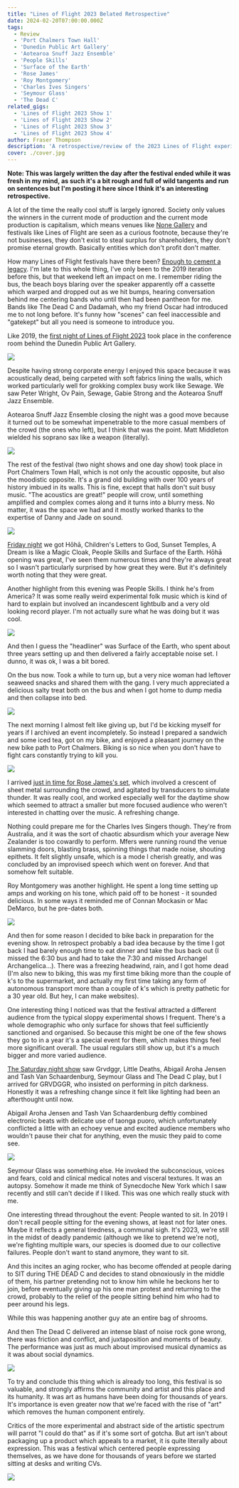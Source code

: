 ```yaml
---
title: "Lines of Flight 2023 Belated Retrospective"
date: 2024-02-20T07:00:00.000Z
tags:
  - Review
  - 'Port Chalmers Town Hall'
  - 'Dunedin Public Art Gallery'
  - 'Aotearoa Snuff Jazz Ensemble'
  - 'People Skills'
  - 'Surface of the Earth'
  - 'Rose James'
  - 'Roy Montgomery'
  - 'Charles Ives Singers'
  - 'Seymour Glass'
  - 'The Dead C'
related_gigs:
  - 'Lines of Flight 2023 Show 1'
  - 'Lines of Flight 2023 Show 2'
  - 'Lines of Flight 2023 Show 3'
  - 'Lines of Flight 2023 Show 4'
author: Fraser Thompson
description: 'A retrospective/review of the 2023 Lines of Flight experimental music festival.'
cover: ./cover.jpg
---
```


**Note: This was largely written the day after the festival ended while it was fresh in my mind, as such it's a bit rough and full of wild tangents and run on sentences but I'm posting it here since I think it's an interesting retrospective.**

A lot of the time the really cool stuff is largely ignored. Society only values the winners in the current mode of production and the current mode production is capitalism, which means venues like [None Gallery](/blog/goodbye_none) and festivals like Lines of Flight are seen as a curious footnote, because they're not businesses, they don't exist to steal surplus for shareholders, they don't promise eternal growth. Basically entities which don't profit don't matter.

How many Lines of Flight festivals have there been? [Enough to cement a legacy](https://www.pyramidclub.org.nz/lines-flight-personal-history). I'm late to this whole thing, I've only been to the 2019 iteration before this, but that weekend left an impact on me. I remember riding the bus, the beach boys blaring over the speaker apparently off a cassette which warped and dropped out as we hit bumps, hearing conversation behind me centering bands who until then had been pantheon for me. Bands like The Dead C and Dadamah, who my friend Oscar had introduced me to not long before. It's funny how "scenes" can feel inaccessible and "gatekept" but all you need is someone to introduce you.

Like 2019, the [first night of Lines of Flight 2023](/gigs/lines-of-flight-2023-show-1) took place in the conference room behind the Dunedin Public Art Gallery.

![](./museum_venue.jpg)

Despite having strong corporate energy I enjoyed this space because it was acoustically dead, being carpeted with soft fabrics lining the walls, which worked particularly well for grokking complex busy work like Sewage. We saw Peter Wright, Ov Pain, Sewage, Gabie Strong and the Aotearoa Snuff Jazz Ensemble.

Aotearoa Snuff Jazz Ensemble closing the night was a good move because it turned out to be somewhat impenetrable to the more casual members of the crowd (the ones who left), but I think that was the point. Matt Middleton wielded his soprano sax like a weapon (literally).

![](./snuff_jazz_ensemble.jpg)

The rest of the festival (two night shows and one day show) took place in Port Chalmers Town Hall, which is not only the acoustic opposite, but also the moodistic opposite. It's a grand old building with over 100 years of history imbued in its walls. This is fine, except that halls don't suit busy music. "The acoustics are great!" people will crow, until something amplified and complex comes along and it turns into a blurry mess. No matter, it was the space we had and it mostly worked thanks to the expertise of Danny and Jade on sound.

![](./port_chalmers_town_hall.jpg)

[Friday night](/gigs/lines-of-flight-2023-show-2) we got Hōhā, Children's Letters to God, Sunset Temples, A Dream is like a Magic Cloak, People Skills and Surface of the Earth. Hōhā opening was great, I've seen them numerous times and they're always great so I wasn't particularly surprised by how great they were. But it's definitely worth noting that they were great.

Another highlight from this evening was People Skills. I think he's from America? It was some really weird experimental folk music which is kind of hard to explain but involved an incandescent lightbulb and a very old looking record player. I'm not actually sure what he was doing but it was cool.

![](./people_skills.jpg)

And then I guess the "headliner" was Surface of the Earth, who spent about three years setting up and then delivered a fairly acceptable noise set. I dunno, it was ok, I was a bit bored.

On the bus now. Took a while to turn up, but a very nice woman had leftover seaweed snacks and shared them with the gang. I very much appreciated a delicious salty treat both on the bus and when I got home to dump media and then collapse into bed.

![](./seaweed.jpg)

The next morning I almost felt like giving up, but I'd be kicking myself for years if I archived an event incompletely. So instead I prepared a sandwich and some iced tea, got on my bike, and enjoyed a pleasant journey on the new bike path to Port Chalmers. Biking is so nice when you don't have to fight cars constantly trying to kill you.

![](./bike.jpg)

I arrived [just in time for Rose James's set](/gigs/lines-of-flight-2023-show-3), which involved a crescent of sheet metal surrounding the crowd, and agitated by transducers to simulate thunder. It was really cool, and worked especially well for the daytime show which seemed to attract a smaller but more focused audience who weren't interested in chatting over the music. A refreshing change.

Nothing could prepare me for the Charles Ives Singers though. They're from Australia, and it was the sort of chaotic absurdism which your average New Zealander is too cowardly to perform. Mfers were running round the venue slamming doors, blasting brass, spinning things that made noise, shouting epithets. It felt slightly unsafe, which is a mode I cherish greatly, and was concluded by an improvised speech which went on forever. And that somehow felt suitable.

Roy Montgomery was another highlight. He spent a long time setting up amps and working on his tone, which paid off to be honest - it sounded delicious. In some ways it reminded me of Connan Mockasin or Mac DeMarco, but he pre-dates both.

![](./roy.jpg)

And then for some reason I decided to bike back in preparation for the evening show. In retrospect probably a bad idea because by the time I got back I had barely enough time to eat dinner and take the bus back out (I missed the 6:30 bus and had to take the 7:30 and missed Archangel Archangelica…). There was a freezing headwind, rain, and I got home dead (I'm also new to biking, this was my first time biking more than the couple of k's to the supermarket, and actually my first time taking any form of autonomous transport more than a couple of k's which is pretty pathetic for a 30 year old. But hey, I can make websites).

One interesting thing I noticed was that the festival attracted a different audience from the typical sloppy experimental shows I frequent. There's a whole demographic who only surface for shows that feel sufficiently sanctioned and organised. So because this might be one of the few shows they go to in a year it's a special event for them, which makes things feel more significant overall. The usual regulars still show up, but it's a much bigger and more varied audience.

[The Saturday night show](/gigs/lines-of-flight-2023-show-4) saw Grvdggr, Little Deaths, Abigail Aroha Jensen and Tash Van Schaardenburg, Seymour Glass and The Dead C play, but I arrived for GRVDGGR, who insisted on performing in pitch darkness. Honestly it was a refreshing change since it felt like lighting had been an afterthought until now.

Abigail Aroha Jensen and Tash Van Schaardenburg deftly combined electronic beats with delicate use of taonga puoro, which unfortunately conflicted a little with an echoey venue and excited audience members who wouldn't pause their chat for anything, even the music they paid to come see.

![](./abigail_and_tash.jpg)

Seymour Glass was something else. He invoked the subconscious, voices and fears, cold and clinical medical notes and visceral textures. It was an autopsy. Somehow it made me think of Synecdoche New York which I saw recently and still can't decide if I liked. This was one which really stuck with me.

One interesting thread throughout the event: People wanted to sit. In 2019 I don't recall people sitting for the evening shows, at least not for later ones. Maybe it reflects a general tiredness, a communal sigh. It's 2023, we're still in the midst of deadly pandemic (although we like to pretend we're not), we're fighting multiple wars, our species is doomed due to our collective failures. People don't want to stand anymore, they want to sit.

And this incites an aging rocker, who has become offended at people daring to SIT during THE DEAD C and decides to stand obnoxiously in the middle of them, his partner pretending not to know him while he beckons her to join, before eventually giving up his one man protest and returning to the crowd, probably to the relief of the people sitting behind him who had to peer around his legs.

While this was happening another guy ate an entire bag of shrooms.

And then The Dead C delivered an intense blast of noise rock gone wrong, there was friction and conflict, and juxtaposition and moments of beauty. The performance was just as much about improvised musical dynamics as it was about social dynamics.

![](./the_dead_c.jpg)

To try and conclude this thing which is already too long, this festival is so valuable, and strongly affirms the community and artist and this place and its humanity. It was art as humans have been doing for thousands of years. It's importance is even greater now that we're faced with the rise of "art" which removes the human component entirely.

Critics of the more experimental and abstract side of the artistic spectrum will parrot "I could do that" as if it's some sort of gotcha. But art isn't about packaging up a product which appeals to a market, it is quite literally about expression. This was a festival which centered people expressing themselves, as we have done for thousands of years before we started sitting at desks and writing CVs.

![](./port_chalmers_church.jpg)
